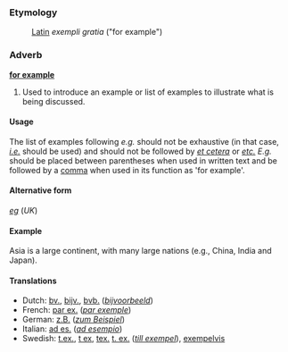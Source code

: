 ===Etymology===
:[[Latin]] ''exempli gratia'' ("for example")

===Adverb===
'''[[for example]]'''
#Used to introduce an example or list of examples to illustrate what is being discussed.

====Usage====
The list of examples following ''e.g.'' should not be exhaustive (in that case, ''[[i.e.]]'' should be used) and should not be followed by ''[[et cetera]]'' or ''[[et cetera|etc.]]''  ''E.g.'' should be placed between parentheses when used in written text and be followed by a [[comma]] when used in its function as 'for example'. 

====Alternative form====
''[[eg]]'' (''UK'')

====Example====
Asia is a large continent, with many large nations (e.g., China, India and Japan).

====Translations====
*Dutch: [[bv.]], [[bijv.]], [[bvb.]] (''[[bijvoorbeeld]]'')
*French: [[par ex.]] (''[[par exemple]]'')
*German: [[z.B.]] (''[[zum Beispiel]]'')
*Italian: [[ad es.]] (''[[ad esempio]]'')
*Swedish: [[t.ex.]], [[t ex]], [[tex.]] [[t. ex.]] (''[[till exempel]]''), [[exempelvis]]